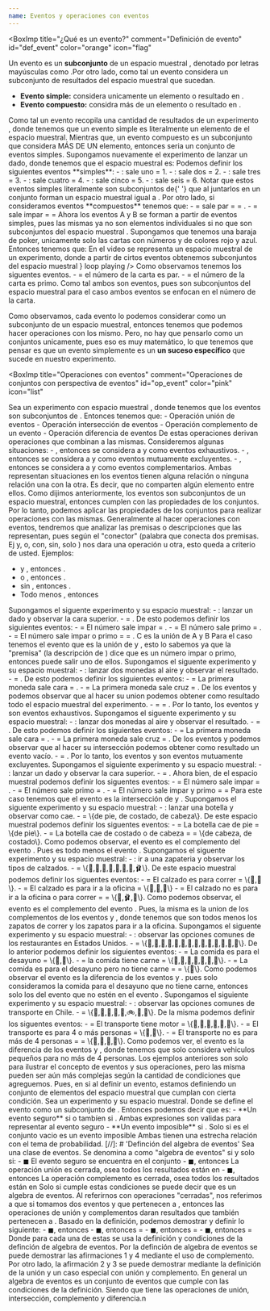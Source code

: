 ```yaml
---
name: Eventos y operaciones con eventos
---
```


<BoxImp
  title="¿Qué es un evento?"
  comment="Definición de evento"
  id="def_event"
  color="orange"
  icon="flag"
>
  Un evento es un **subconjunto** de un espacio muestral
  <Ltx txt="\mathcal{S}" />, denotado por letras mayúsculas como <Ltx txt="A,B,C,D" /> .Por otro lado,
  como tal un evento considera un subconjunto de resultados del espacio muestral que sucedan.
  - **Evento simple:** considera unicamente un elemento o resultado en <Ltx txt="\mathcal{S}" />.
  - **Evento compuesto:** considra más de un elemento o resultado en <Ltx txt="\mathcal{S}" />.

</BoxImp>
<BComment type="note">
  Como tal un evento recopila una cantidad de resultados de un experimento
  <Ltx txt="\mathcal{E}" />, donde tenemos que un evento simple es literalmente
  un elemento de el espacio muestral. Mientras que, un evento compuesto es un
  subconjunto que considera MÁS DE UN elemento, entonces seria un conjunto de
  eventos simples.
</BComment>
<BoxChord title="Ejemplo de evento 1">
  Supongamos nuevamente el experimento de lanzar un dado, donde tenemos que el
  espacio muestral es:
  <Balph>
    <Ltx txt="\mathcal{S}=\{1,2,3,4,5,6\}" />
  </Balph>
  Podemos definir los siguientes eventos **simples**:
  <Balph>
    - <Ltx txt="E_1" />: sale uno = 1.
    - <Ltx txt="E_2" />: sale dos = 2.
    - <Ltx txt="E_3" />: sale tres = 3.
    - <Ltx txt="E_4" />: sale cuatro = 4.
    - <Ltx txt="E_5" />: sale cinco = 5.
    - <Ltx txt="E_6" />: sale seis = 6.

  </Balph>
  Notar que estos eventos simples literalmente son subconjuntos de{' '}
  <Ltx txt="\mathcal{S}" /> que al juntarlos en un conjunto forman un espacio
  muestral igual a <Ltx txt="\mathcal{S}" />. Por otro lado, si consideramos
  eventos **compuestos** tenemos que:
  <Balph>
    - <Ltx txt="A" />= sale par = <Ltx txt="\{E_2,E_4,E_6\}" /> = <Ltx txt="\{2,4,6\}" />.
    - <Ltx txt="B" />= sale impar = <Ltx txt="\{E_1,E_3,E_5\}" /> = <Ltx txt="\{1,3,5\}" />

  </Balph>
  Ahora los eventos A y B se forman a partir de eventos simples, pues las mismas
  ya no son elementos individuales si no que son subconjuntos del espacio
  muestral <Ltx txt="\mathcal{S}" />.
</BoxChord>
<BoxChord className="mb-2" title="Ejemplo de evento 2" color="yellow">
  Supongamos que tenemos una baraja de poker, unicamente solo las cartas con
  números y de colores rojo y azul. Entonces tenemos que:
  <VidAbs
    url="/themes/Estadistica/Probabilidad/3_ex2.mp4"
    title="Ejemplo de evento con cartas"
    content={
      <>
        En el video se representa un espacio muestral de un experimento, donde a
        partir de cirtos eventos obtenemos subconjuntos del espacio muestral
      </>
    }
    loop
    playing
  />
  Como observamos tenemos los siguentes eventos.
  <Balph>
    - <Ltx txt="A" />= el número de la carta es par.
    - <Ltx txt="B" />= el número de la carta es primo.

  </Balph>
  Como tal ambos son eventos, pues son subconjuntos del espacio muestral para el
  caso ambos eventos se enfocan en el número de la carta.
</BoxChord>

Como observamos, cada evento lo podemos considerar como un subconjunto de un espacio muestral, entonces
tenemos que podemos hacer operaciones con los mismo. Pero, no hay que pensarlo como un conjuntos unicamente,
pues eso es muy matemático, lo que tenemos que pensar es que un evento simplemente es un **un suceso específico**
que sucede en nuestro experimento.

<BoxImp
  title="Operaciones con eventos"
  comment="Operaciones de conjuntos con perspectiva de eventos"
  id="op_event"
  color="pink"
  icon="list"
>
  Sea un experimento <Ltx txt="\mathcal{E}" /> con espacio muestral
  <Ltx txt="\mathcal{S}" />, donde tenemos que los eventos <Ltx txt="A,B,C,D" />
  son subconjuntos de <Ltx txt="\mathcal{S}" />. Entonces tenemos que:
  <BoxSimp className="text-base-content">
    - <Ltx txt="A \cup B = \{w:w \in A \lor w \in B \}" />
    <LComment>Operación unión de eventos</LComment>
    - <Ltx txt="A \cap B = \{w:w \in A \land w \in B \}" />
    <LComment>Operación intersección de eventos</LComment>
    - <Ltx txt="A^c = \{w:w \in \mathcal{S} \land w \notin A \}" />
    <LComment>Operación complemento de un evento</LComment>
    - <Ltx txt="A - B = \{w:w \notin A \land w \in B \}" />
    <LComment>Operación diferencia de eventos</LComment>
  </BoxSimp>
  De estas operaciones derivan operaciones que combinan a las mismas.
</BoxImp>
<BComment type="warn">
  Consideremos algunas situaciones:
  <Balph>
    - <Ltx txt="A \cup B = S" />, entonces se considera a <Ltx txt="A" /> y <Ltx txt="B" /> como eventos exhaustivos.
    - <Ltx txt="A \cap B = \emptyset" />, entonces se considera a <Ltx txt="A" /> y <Ltx txt="B" /> como eventos mutuamente excluyentes.
    - <Ltx txt="A \cap B \neq \emptyset" />, entonces se considera a <Ltx txt="A" /> y <Ltx txt="B" /> como eventos complementarios.
  </Balph>
  Ambas representan situaciones en los eventos tienen alguna relación o ninguna relación una con la otra.
  Es decir, que no comparten algún elemento entre ellos.
</BComment>
<BComment type='note'>
  Como dijimos anteriormente, los eventos son subconjuntos de un espacio muestral, entonces cumplen
  con las propiedades de los conjuntos. Por lo tanto, podemos aplicar las propiedades de los conjuntos
  para realizar operaciones con las mismas.
</BComment>
<BComment type='note'>
  Generalmente al hacer operaciones con eventos, tendremos que analizar las premisas o descripciones que las
  representan, pues según el "conector" (palabra que conecta dos premisas. Ej y, o, con, sin, solo )
  nos dara una operación u otra, esto queda a criterio de usted. Ejemplos:
  - <Ltx txt='A'/> y <Ltx txt='B'/>, entonces <Ltx txt='A \cap B'/>.
  - <Ltx txt='A'/> o <Ltx txt='B'/>, entonces <Ltx txt='A \cup B'/>.
  - <Ltx txt='A'/> sin <Ltx txt='B'/>, entonces <Ltx txt='A - B'/>.
  - Todo menos <Ltx txt='A'/>, entonces <Ltx txt='A^c'/>
</BComment>
<BoxChord title='Ejemplo de unión de eventos 1'>
  Supongamos el siguente experimento y su espacio muestral:
  <Balph>
    - <Ltx txt='\mathcal{E}'/> : lanzar un dado y observar la cara superior.
    - <Ltx txt='\mathcal{S}'/> = <Ltx txt='\{1,2,3,4,5,6\}'/>.

  </Balph>
  De esto podemos definir los siguientes eventos:
  <Balph>
    - <Ltx txt='A' /> = El número sale impar = <Ltx txt='\{1,3,5\}'/>.
    - <Ltx txt='B' /> = El número sale primo = <Ltx txt='\{2,3,5\}'/>.
    - <Ltx txt='C' /> = El número sale impar o primo = <Ltx txt='A \cup B'/> = <Ltx txt='\{1,2,3,5\}'/>.
    <LComment>C es la unión de A y B</LComment>
  </Balph>
  Para el caso tenemos el evento <Ltx txt='C' /> que es la unión de <Ltx txt='A' /> y <Ltx txt='B' />, esto
  lo sabemos ya que la "premisa" (la descripción de <Ltx txt='C'/>) dice que es un número impar o primo, entonces
  puede salir uno de ellos.
</BoxChord>
<BoxChord title='Ejemplo de unión de eventos 2'>
  Supongamos el siguente experimento y su espacio muestral:
  <Balph>
    - <Ltx txt='\mathcal{E}'/> : lanzar dos monedas al aire y observar el resultado.
    - <Ltx txt='\mathcal{S}'/> = <Ltx txt='\{(cara, cara), (cara, cruz), (cruz, cara), (cruz, cruz)\}'/>.

  </Balph>
  De esto podemos definir los siguientes eventos:
  <Balph>
    - <Ltx txt='A' /> = La primera moneda sale cara = <Ltx txt='\{(cara, cara), (cara, cruz)\}'/>.
    - <Ltx txt='B' /> = La primera moneda sale cruz = <Ltx txt='\{(cruz, cara), (cruz, cruz)\}'/>.

  </Balph>
  De los eventos <Ltx txt='A' /> y <Ltx txt='B' /> podemos observar que al hacer su union podemos
  obtener como resultado todo el espacio muestral del experimento.
  <Balph>
    - <Ltx txt='A \cup B' /> = <Ltx txt='\mathcal{S}'/> = <Ltx txt='\{(cara, cara), (cara, cruz), (cruz, cara), (cruz, cruz)\}'/>.
  </Balph>
  Por lo tanto, los eventos <Ltx txt='A' /> y <Ltx txt='B' /> son eventos exhaustivos.
</BoxChord>
<BoxChord title='Ejemplo de intersección de eventos 1' color='red'>
  Supongamos el siguente experimento y su espacio muestral:
  <Balph>
    - <Ltx txt='\mathcal{E}'/> : lanzar dos monedas al aire y observar el resultado.
    - <Ltx txt='\mathcal{S}'/> = <Ltx txt='\{(cara, cara), (cara, cruz), (cruz, cara), (cruz, cruz)\}'/>.

  </Balph>
  De esto podemos definir los siguientes eventos:
  <Balph>
    - <Ltx txt='A' /> = La primera moneda sale cara = <Ltx txt='\{(cara, cara), (cara, cruz)\}'/>.
    - <Ltx txt='B' /> = La primera moneda sale cruz = <Ltx txt='\{(cruz, cara), (cruz, cruz)\}'/>.

  </Balph>
  De los eventos <Ltx txt='A' /> y <Ltx txt='B' /> podemos observar que al hacer su intersección podemos
  obtener como resultado un evento vacío.
  <Balph>
    - <Ltx txt='A \cap B' /> = <Ltx txt='\emptyset' />.
  </Balph>
  Por lo tanto, los eventos <Ltx txt='A' /> y <Ltx txt='B' /> son eventos mutuamente excluyentes.
</BoxChord>
<BoxChord title='Ejemplo de intersección de eventos 2' color='red'>
  Supongamos el siguiente experimento y su espacio muestral:
  <Balph>
    - <Ltx txt='\mathcal{E}'/> : lanzar un dado y observar la cara superior.
    - <Ltx txt='\mathcal{S}'/> = <Ltx txt='\{1,2,3,4,5,6\}'/>.
  </Balph>
  Ahora bien, de el espacio muestral podemos definir los siguentes eventos:
  <Balph>
    - <Ltx txt='A' /> = El número sale impar = <Ltx txt='\{1,3,5\}'/>.
    - <Ltx txt='B' /> = El número sale primo = <Ltx txt='\{2,3,5\}'/>.
    - <Ltx txt='C' /> = El número sale impar y primo = <Ltx txt='A \cap B'/> = <Ltx txt='\{3, 5\}'/>
  </Balph>
  Para este caso tenemos que el evento <Ltx txt='C' /> es la intersección de <Ltx txt='A' /> y <Ltx txt='B' />.

</BoxChord>
<BoxChord title='Ejemplo de complemento de eventos 1' color='yellow'>
  Supongamos el siguente experimento y su espacio muestral:
  <Balph>
    - <Ltx txt='\mathcal{E}'/> : lanzar una botella y observar como cae.
    - <Ltx txt='\mathcal{S}'/> = \{de pie, de costado, de cabeza\}.
  </Balph>
  De este espacio muestral podemos definir los siguentes eventos:
  <Balph>
    - <Ltx txt='A' /> = La botella cae de pie = \{de pie\}.
    - <Ltx txt='B' /> = La botella cae de costado o de cabeza = <Ltx txt='A^c'/> = \{de cabeza, de costado\}.
  </Balph>
  Como podemos observar, el evento <Ltx txt='B' /> es el complemento del evento <Ltx txt='A' />. Pues es todo
  menos el evento <Ltx txt='A' />.
</BoxChord>
<BoxChord title='Ejemplo de complemento de eventos 2' color='yellow'>
  Supongamos el siguente experimento y su espacio muestral:
  <Balph>
    - <Ltx txt='\mathcal{E}'/> : ir a una zapateria y observar los tipos de calzados.
    - <Ltx txt='\mathcal{S}'/> = \{👟,👞,👠,🥿,👢,🥾,👡,🩰\}.
  </Balph>
  De este espacio muestral podemos definir los siguentes eventos:
  <Balph>
    - <Ltx txt='A' /> = El calzado es para correr = \{👟,🥾\}.
    - <Ltx txt='B' /> = El calzado es para ir a la oficina = \{👞,👠,👡\}
    - <Ltx txt='C' /> = El calzado no es para ir a la oficina o para correr = <Ltx txt='A^c \cup B^c'/> = \{👢,🩰,🥿\}.
  </Balph>
  Como podemos observar, el evento <Ltx txt='C' /> es el complemento del evento <Ltx txt='A \cup B' />. Pues, la misma
  es la union de los complementos de los eventos <Ltx txt='A' /> y <Ltx txt='B' />, donde tenemos que son todos
  menos los zapatos de correr y los zapatos para ir a la oficina.
</BoxChord>
<BoxChord title='Ejemplo de diferencia de eventos 1' color='green'>
  Supongamos el siguente experimento y su espacio muestral:
  <Balph>
    - <Ltx txt='\mathcal{E}'/> : observar las opciones comunes de los restaurantes en Estados Unidos.
    - <Ltx txt='\mathcal{S}'/> = \{🍔,🍟,🍕,🍗,🍖,🍝,🍜,🍲,🍧,🍭,🍫,🎂,🥓,🥟\}.
  </Balph>
  De lo anterior podemos definir los siguientes eventos:
  <Balph>
    - <Ltx txt='A' /> = La comida es para el desayuno = \{🥓,🥟\}.
    - <Ltx txt='B' /> = la comida tiene carne = \{🍔,🍕,🍗,🍖,🍝,🍲,🥓\}.
    - <Ltx txt='C' /> = La comida es para el desayuno pero no tiene carne = <Ltx txt='A - D'/> = \{🥟\}.
  </Balph>
  Como podemos observar el evento <Ltx txt='C' /> es la diferencia de los eventos <Ltx txt='A' /> y <Ltx txt='B' />.
  pues solo consideramos la comida para el desayuno que no tiene carne, entonces solo los del evento <Ltx txt='A' />
  que no estén en el evento <Ltx txt='D' />.
</BoxChord>
<BoxChord title='Ejemplo de diferencia de eventos 2' color='green'>
  Supongamos el siguiente experimento y su espacio muestral:
  <Balph>
    - <Ltx txt='\mathcal{E}'/> : observar las opciones comunes de transporte en Chile.
    - <Ltx txt='\mathcal{S}'/> = \{🚗,🚕,🚙,🚌,🚎,🚲,🛴,🛵\}.
  </Balph>
  De la misma podemos definir los siguentes eventos:
  <Balph>
    - <Ltx txt='A' /> = El transporte tiene motor = \{🚗,🚕,🚙,🚌,🚎,🛵\}.
    - <Ltx txt='B' /> = El transporte es para 4 o más personas = \{🚌,🚎\}.
    - <Ltx txt='C' /> = El transporte no es para más de 4 personas = <Ltx txt='A - B'/> = \{🚗,🚕,🚙,🛵\}.
  </Balph>
  Como podemos ver, el evento <Ltx txt='C' /> es la diferencia de los eventos <Ltx txt='A' /> y <Ltx txt='B' />, donde
  tenemos que solo considera vehiculos pequeños para no más de 4 personas.
</BoxChord>
<BComment type='note'>
  Los ejemplos anteriores son solo para ilustrar el concepto de eventos y sus operaciones, pero las
  misma pueden ser aún más complejas según la cantidad de condiciones que agreguemos. Pues, en si
  al definir un evento, estamos definiendo un conjunto de elementos del espacio muestral que cumplan con
  cierta condición.
</BComment>
<BoxImp
  title='Tipos de eventos'
  color='green'
  comment='Dos tipos de eventos utiles'
  id='tip_ev'
  icon='at'
>
  Sea <Ltx txt='\mathcal{E}'/> un experimento y <Ltx txt='\mathcal{S}'/> su espacio muestral. Donde
  se define el evento <Ltx txt='A' /> como un subconjunto de <Ltx txt='\mathcal{S}'/>. Entonces
  podemos decir que <Ltx txt='A' /> es:
  <BoxSimp>
    - **Un evento seguro** si <Ltx txt='A = \mathcal{S}' /> o tambíen si <Ltx txt='\mathcal{S} \subset {A}' />.
    <LComment>Ambas expresiones son validas para representar al evento seguro</LComment>
    - **Un evento imposible** si <Ltx txt='A = \emptyset' />.
    <LComment>Solo si es el conjunto vacio es un evento imposible</LComment>
  </BoxSimp>
  Ambas tienen una estrecha relación con el tema de probabilidad.
</BoxImp>
[//]: # 'Definción del algebra de eventos'
<Sep />
<TitleSection txt="Algebra de eventos" nr={4} />
<Ref id="Algebra de eventos" />
<BoxImp
  title='¿Qué es un algebra de eventos?'
  comment='Definición de el conjunto algebra de eventos'
  color='orange'
  id='def_algev'
  icon='flag'
>
  Sea <Ltx txt='\mathscr{A} \subset \mathcal{S}'/> una clase de eventos. Se denomina a <Ltx txt='\mathscr{A}'/> como
  "algebra de eventos" si y solo si:
  <BoxSimp>
    - ◼<Ltx txt='\mathcal{S} \subset \mathscr{A}'/>
    <LComment>El evento seguro se encuentra en el conjunto <Ltx txt='\mathscr{A}'/></LComment>
    - ◼<Ltx txt='\forall A,B \subset \mathscr{A}'/>, entonces <Ltx txt='A \cup B \subset \mathscr{A}'/>
    <LComment>La operación unión es cerrada, osea todos los resultados están en <Ltx txt='\mathscr{A}'/></LComment>
    - ◼<Ltx txt='\forall A \subset \mathscr{A}'/>, entonces <Ltx txt='A^c \subset \mathscr{A}'/>
    <LComment>La operación complemento es cerrada, osea todos los resultados están en <Ltx txt='\mathscr{A}'/></LComment>
  </BoxSimp>
  Solo si cumple estas condiciones se puede decir que es un algebra de eventos.
</BoxImp>
<BComment type='note'>
  Al referirnos con operaciones "cerradas", nos referimos a que si tomamos dos eventos <Ltx txt='A' /> y <Ltx txt='B' />
  que pertenecen a <Ltx txt='\mathscr{A}' />, entonces las operaciones de unión y complementos daran resultados
  que también pertenecen a <Ltx txt='\mathscr{A}' />.
</BComment>
<BoxImp
  title='Extensión de la definción'
  comment='Una vista general de la definición'
  color='blue'
  icon='bullseye-arrow'
>
  Basado en la definición, podemos demostrar y definir lo siguiente:
  <BoxSimp>
    - ◼<Ltx txt='\mathcal{S} \subset \mathscr{A}'/>, entonces <Ltx txt='\mathcal{S^c} = \emptyset \subset \mathscr{A}' />
    - ◼<Ltx txt='A_1,A_2,\cdots,A_n\subset\mathscr{A}'/>, entonces <Ltx txt='A_1\cup A_2\cup \cdots \cup A_n'/> = <Ltx txt='\bigcup_{i=1}^n A_i \subset \mathscr{A}' />
    - ◼<Ltx txt='A_1,A_2,\cdots,A_n\subset\mathscr{A}'/>, entonces <Ltx txt='A_1\cap A_2\cap \cdots \cap A_n'/> = <Ltx txt='\bigcap_{i=1}^n A_i \subset \mathscr{A}' />
    - ◼<Ltx txt='\forall A,B \subset \mathscr{A}'/>, entonces <Ltx txt='A \cap B^c \subset \mathscr{A}'/> = <Ltx txt='A - B \subset \mathscr{A}'/>
  </BoxSimp>
  Donde para cada una de estas se usa la definición y condiciones de la definción de algebra de eventos.
</BoxImp>
<BComment type='warn'>
  Por la definción de algebra de eventos se puede demostrar las afirmaciones 1 y 4 mediante el uso de complemento. Por otro lado,
  la afirmación 2 y 3 se puede demostrar mediante la definición de la unión y un caso especial con unión y complemento.
</BComment>
<BComment type='note'>
  En general un algebra de eventos es un conjunto de eventos que cumple con las condiciones de la definición.
  Siendo que tiene las operaciones de unión, intersección, complemento y diferencia.n
</BComment>

